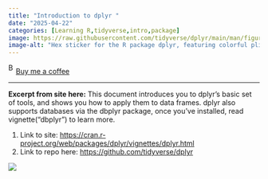 ```yaml
---
title: "Introduction to dplyr "
date: "2025-04-22"
categories: [Learning R,tidyverse,intro,package]
image: https://raw.githubusercontent.com/tidyverse/dplyr/main/man/figures/logo.png
image-alt: "Hex sticker for the R package dplyr, featuring colorful pliers in red, blue, teal, and orange on a dark striped background, symbolizing data manipulation tools.Illustration of two penguins, one blue and one orange, taking a selfie with a selfie stick. The moon in the background looks like the Quarto logo."
---
```


<link href="https://fonts.googleapis.com/css?family=Cookie" rel="stylesheet"><a class="bmc-button" target="_blank" href="https://www.buymeacoffee.com/JoscelinRocha">![Buy me a coffee](https://cdn.buymeacoffee.com/buttons/bmc-new-btn-logo.svg){alt="Buy me a coffee" width="15" height="21"}Buy me a coffee</a>

------------------------------------------------------------------------

**Excerpt from site here:** This document introduces you to dplyr's basic set of tools, and shows you how to apply them to data frames. dplyr also supports databases via the dbplyr package, once you've installed, read vignette("dbplyr") to learn more.

1.  Link to site: <https://cran.r-project.org/web/packages/dplyr/vignettes/dplyr.html>
2.  Link to repo here: <https://github.com/tidyverse/dplyr>

![](https://raw.githubusercontent.com/tidyverse/dplyr/main/man/figures/logo.png)
